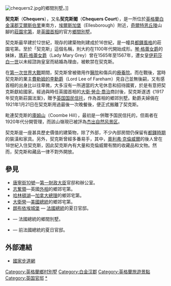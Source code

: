 {{unreferenced|time=2017-04-04T14:58:58+00:00}}
{{noteTA
|1=zh-hans:契克斯;zh-hant:契克斯;zh-tw:契喀爾;
|2=zh:佐治;zh-hans:乔治;zh-hk:佐治;zh-sg:乔治;zh-tw:喬治;zh-cn:乔治
}}

[[File:chequers2.jpg|thumb]]的鄉間別墅。]]

'''契克斯'''（'''Chequers'''），又名'''契克斯閣'''（'''Chequers Court'''），是一所位於[[英格蘭|英格蘭]][[白金漢郡|白金漢郡]][[艾爾斯伯里|艾爾斯伯里]]東南方，[[埃爾斯加堡|埃爾斯加堡]]（Ellesborough）附近，[[奇爾特恩丘陵|奇爾特恩丘陵]]山腳的[[莊園宅第|莊園宅第]]，是[[英國首相|英國首相]]的官方[[英格蘭鄉村別墅|鄉間別墅]]。

契克斯最早建於12世紀，現存的建築物則建成於16世紀，是一幢具[[都鐸風格|都鐸風格]]的莊園宅第。至於「契克斯」這個名稱，則大約在1100年代開始成形。[[琴·格蕾|琴·格蕾女爵]]的妹妹，[[瑪莉·格蕾女爵|瑪莉·格蕾女爵]]（Lady Mary Grey）曾在1565年至1567年，遭女皇[[伊莉莎白一世|伊莉莎白一世]]以未經諮詢皇室而結婚為理由，被軟禁在契克斯。

在[[第一次世界大戰|第一次世界大戰]]期間，契克斯曾被徵用作[[醫院|醫院]]和傷兵的[[療養院|療養院]]。而在戰後，當時契克斯的業主[[亞瑟·李|費勒姆的李勳爵]]（Lord Lee of Fareham）見自己並無後嗣，又有感首相的出身比以往卑微，大多沒有一所適當的大宅休息和招待國賓，於是有意把契克斯獻給國家。經過與時任英國首相的[[大衛·勞合·喬治|大衛·勞合·喬治]]商討後，契克斯遂透《1917年契克斯莊園法案》，贈予[[英国国民信托|英国国民信托]]，作為首相的鄉郊別墅。勳爵夫婦倆在1921年1月21日在契克斯用過最後一次晚餐後，便正式搬離了契克斯。

毗連契克斯的[[庫姆山|庫姆山]]（Coombe Hill），最初是一併贈予国民信托的，但兩者在1920年代分開管理，而該山嶺現已被評為[[杰出自然风景区|杰出自然风景区]]。

契克斯是一座甚具歷史價值的建築物，除了外部，不少內部房間仍保留有[[都铎王朝|都鐸時期]]的裝潢和家具。另外，契克斯曾經多番易手，其中，[[奧利弗·克倫威爾|奧利弗·克倫威爾]]的後人曾在18世紀入住契克斯，因此契克斯內有大量和克倫威爾有關的收藏品和文物。然而，契克斯和藏品一律不對外開放。

==參見==
{{Portal box|英国|英格兰|建筑}}
*[[唐寧街10號|唐寧街10號]]—[[第一財政大臣|第一財政大臣]]官邸和辦公室。
*[[志奮領|志奮領]]—英國[[外務及英聯邦事務大臣|外相]]的鄉郊宅第。
*[[哈林頓湖|哈林頓湖]]—[[加拿大總理|加拿大總理]]的鄉郊宅第。
*[[大衛營|大衛營]]—[[美國總統|美國總統]]的鄉郊宅第。
* [[朗布依埃城堡|朗布依埃城堡]] — [[法國總統|法國總統]]的夏日官邸。
* {{link-en|蘭特尼別墅|La Lanterne (Versailles)}} — 法國總統的鄉間別墅。
* {{link-en|布赫加儂城堡|Fort de Brégançon}} — 前法國總統的夏日官邸。

==外部連結==
*[https://web.archive.org/web/20081014084132/http://www.nationaltrail.co.uk/Ridgeway/text.asp?PageId=76 國家步道網]

{{Authority control}}
[[Category:英格蘭鄉村別墅|Category:英格蘭鄉村別墅]]
[[Category:白金汉郡|Category:白金汉郡]]
[[Category:英格蘭旅遊景點|Category:英格蘭旅遊景點]]
[[Category:英国官邸|Category:英国官邸]]
[[Category:英國首相|*]]